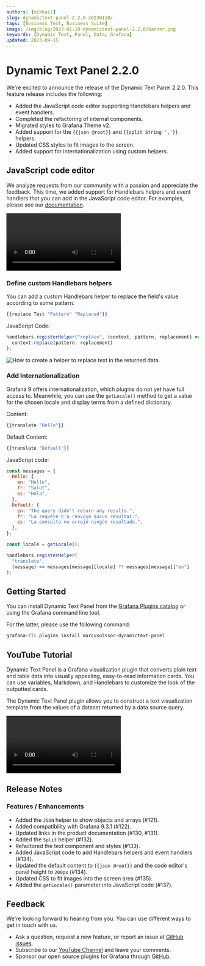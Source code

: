 ```yaml
---
authors: [mikhail]
slug: dynamictext-panel-2.2.0-20230110/
tags: [Business Text, Business Suite]
image: /img/blog/2023-01-10-dynamictext-panel-2.2.0/banner.png
keywords: [Dynamic Text, Panel, Data, Grafana]
updated: 2023-09-15
---
```



# Dynamic Text Panel 2.2.0

We're excited to announce the release of the Dynamic Text Panel 2.2.0. This feature release includes the following:

- Added the JavaScript code editor supporting Handlebars helpers and event handlers.
- Completed the refactoring of internal components.
- Migrated styles to Grafana Theme v2.
- Added support for the `{{json @root}}` and `{{split String ','}}` helpers.
- Updated CSS styles to fit images to the screen.
- Added support for internationalization using custom helpers.

## JavaScript code editor

We analyze requests from our community with a passion and appreciate the feedback. This time, we added support for Handlebars helpers and event handlers that you can add in the JavaScript code editor. For examples, please see our [documentation](/plugins/volkovlabs-dynamictext-panel/code).

<Video
  src="https://www.youtube.com/embed/lJqk5Gobec4"
  title="JavaScript code in Dynamic Text Panel."
/>

### Define custom Handlebars helpers

You can add a custom Handlebars helper to replace the field's value according to some pattern.

```handlebars
{{replace Test "Pattern" "Replaced"}}
```

JavaScript Code:

```js
handlebars.registerHelper("replace", (context, pattern, replacement) =>
  context.replace(pattern, replacement)
);
```

<Image
  title="How to create a helper to replace text in the returned data."
  src="/img/blog/2023-01-10-dynamictext-panel-2.2.0/replace.png"
/>

### Add Internationalization

Grafana 9 offers internationalization, which plugins do not yet have full access to. Meanwhile, you can use the `getLocale()` method to get a value for the chosen locale and display terms from a defined dictionary.

Content:

```handlebars
{{translate "Hello"}}
```

Default Content:

```handlebars
{{translate "Default"}}
```

JavaScript code:

```js
const messages = {
  Hello: {
    en: "Hello",
    fr: "Salut",
    es: "Hola",
  },
  Default: {
    en: "The query didn't return any results.",
    fr: "La requête n'a renvoyé aucun résultat.",
    es: "La consulta no arrojó ningún resultado.",
  },
};

const locale = getLocale();

handlebars.registerHelper(
  "translate",
  (message) => messages[message][locale] ?? messages[message]["en"]
);
```

## Getting Started

You can install Dynamic Text Panel from the [Grafana Plugins catalog](https://grafana.com/grafana/plugins/marcusolsson-dynamictext-panel/) or using the Grafana command line tool.

For the latter, please use the following command:

```bash
grafana-cli plugins install marcusolsson-dynamictext-panel
```

## YouTube Tutorial

Dynamic Text Panel is a Grafana visualization plugin that converts plain text and table data into visually appealing, easy-to-read information cards. You can use variables, Markdown, and Handlebars to customize the look of the outputted cards.

The Dynamic Text Panel plugin allows you to construct a text visualization template from the values of a dataset returned by a data source query.

<Video
  src="https://www.youtube.com/embed/MpNZ4Yl-p0U"
  title="Markdown, HTML and Handlebars to transform data visualizations."
/>

## Release Notes

### Features / Enhancements

- Added the `JSON` helper to show objects and arrays (#121).
- Added compatibility with Grafana 9.3.1 (#122).
- Updated links in the product documentation (#130, #131).
- Added the `Split` helper (#132).
- Refactored the text component and styles (#133).
- Added JavaScript code to add Handlebars helpers and event handlers (#134).
- Updated the default content to `{{json @root}}` and the code editor's panel height to `200px` (#134).
- Updated CSS to fit images into the screen area (#135).
- Added the `getLocale()` parameter into JavaScript сode (#137).

## Feedback

We're looking forward to hearing from you. You can use different ways to get in touch with us.

- Ask a question, request a new feature, or report an issue at [GitHub issues](https://github.com/volkovlabs/volkovlabs-dynamictext-panel/issues).
- Subscribe to our [YouTube Channel](https://www.youtube.com/@volkovlabs) and leave your comments.
- Sponsor our open source plugins for Grafana through [GitHub](https://github.com/sponsors/VolkovLabs).

